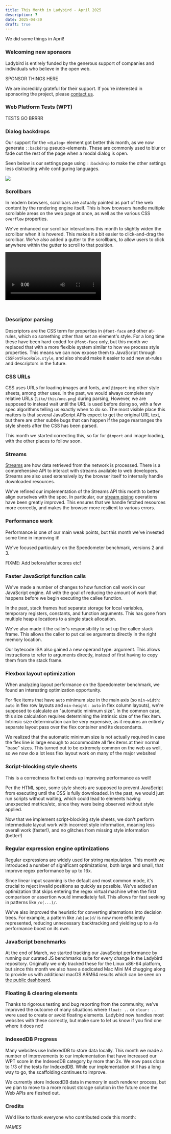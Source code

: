```yaml
---
title: This Month in Ladybird - April 2025
description: ?
date: 2025-04-30
draft: true
---
```


We did some things in April!

### Welcoming new sponsors

Ladybird is entirely funded by the generous support of companies and individuals who believe in the open web.

SPONSOR THINGS HERE

We are incredibly grateful for their support. If you're interested in sponsoring the project, please [contact us](mailto:contact@ladybird.org).

### Web Platform Tests (WPT)

TESTS GO BRRRR

### Dialog backdrops

Our support for the `<dialog>` element got better this month, as we now generate `::backdrop` pseudo-elements.
These are commonly used to blur or fade out the rest of the page when a modal dialog is open.

Seen below is our settings page using `::backdrop` to make the other settings less distracting while configuring languages.

![](/assets/img/newsletter-apr-2025-dialog-backdrop.png)

### Scrollbars

In modern browsers, scrollbars are actually painted as part of the web content by the rendering engine itself. This is
how browsers handle multiple scrollable areas on the web page at once, as well as the various CSS `overflow` properties.

We've enhanced our scrollbar interactions this month to slightly widen the scrollbar when it is hovered. This makes it
a bit easier to click-and-drag the scrollbar. We've also added a gutter to the scrollbars, to allow users to click
anywhere within the gutter to scroll to that position.

<video controls style="margin-bottom: 2em">
  <source src="/assets/img/newsletter-apr-2025-scroll.mp4"></source>
</video>

### Descriptor parsing

Descriptors are the CSS term for properties in `@font-face` and other at-rules, which so something other than set an
element's style. For a long time these have been hard-coded for `@font-face` only, but this month we replaced that with
a more flexible system similar to how we process style properties. This means we can now expose them to JavaScript
through `CSSFontFaceRule.style`, and also should make it easier to add new at-rules and descriptors in the future.

### CSS URLs

CSS uses URLs for loading images and fonts, and `@import`-ing other style sheets, among other uses. In the past, we
would always complete any relative URLs (`like/this/one.png`) during parsing, However, we are supposed to instead wait
until the URL is used before doing so, with a few spec algorithms telling us exactly when to do so. The most visible
place this matters is that several JavaScript APIs expect to get the original URL text, but there are other subtle
bugs that can happen if the page rearranges the style sheets after the CSS has been parsed.

This month we started correcting this, so far for `@import` and image loading, with the other places to follow soon.

### Streams

[Streams](https://developer.mozilla.org/en-US/docs/Web/API/Streams_API) are how data retrieved from the network is
processed. There is a comprehensive API to interact with streams available to web developers. Streams are also used
extensively by the browser itself to internally handle downloaded resources.

We've refined our implementation of the Streams API this month to better align ourselves with the spec. In particular,
our [stream piping](https://developer.mozilla.org/en-US/docs/Web/API/ReadableStream/pipeTo) operations have been greatly
improved. This ensures that we handle fetched resources more correctly, and makes the browser more resilient to various
errors.

### Performance work

Performance is one of our main weak points, but this month we've invested some time in improving it!

We've focused particulary on the Speedometer benchmark, versions 2 and 3.

FIXME: Add before/after scores etc!

### Faster JavaScript function calls

We've made a number of changes to how function call work in our JavaScript engine. All with the goal of reducing the amount of work that happens before we begin executing the callee function.

In the past, stack frames had separate storage for local variables, temporary registers, constants, and function arguments. This has gone from multiple heap allocations to a single stack allocation.

We've also made it the caller's responsibility to set up the callee stack frame. This allows the caller to put callee arguments directly in the right memory location.

Our bytecode ISA also gained a new operand type: argument. This allows instructions to refer to arguments directly, instead of first having to copy them from the stack frame.

### Flexbox layout optimization

When analyzing layout performance on the Speedometer benchmark, we found an interesting optimization opportunity.

For flex items that have `auto` minimum size in the main axis (so `min-width: auto` in flex row layouts and `min-height: auto` in flex column layouts), we're supposed to calculate an "automatic minimum size". In the common case, this size calculation requires determining the intrinsic size of the flex item. Intrinsic size determination can be very expensive, as it requires an entirely separate layout pass over the flex container and its descendants.

We realized that the automatic minimum size is not actually required in case the flex line is large enough to accommodate all flex items at their normal "base" sizes. This turned out to be extremely common on the web as well, so we now do a lot less flex layout work on many of the major websites!

### Script-blocking style sheets

This is a correctness fix that ends up improving performance as well!

Per the HTML spec, some style sheets are supposed to prevent JavaScript from executing until the CSS is fully downloaded.
In the past, we would just run scripts without waiting, which could lead to elements having unexpected metrics/etc, since they were being observed without style applied.

Now that we implement script-blocking style sheets, we don't perform intermediate layout work with incorrect style information, meaning less overall work (faster!), and no glitches from missing style information (better!)

### Regular expression engine optimizations

Regular expressions are widely used for string manipulation. This month we introduced a number of significant optimizations, both large and small, that improve regex performance by up to 16x.

Since linear input scanning is the default and most common mode, it's crucial to reject invalid positions as quickly as possible. We've added an optimization that skips entering the regex virtual machine when the first comparison or assertion would immediately fail. This allows for fast seeking in patterns like `/x(...)/`.

We've also improved the heuristic for converting alternations into decision trees. For example, a pattern like `/ab|ac|d/` is now more efficiently represented, reducing unnecessary backtracking and yielding up to a 4x performance boost on its own.

### JavaScript benchmarks

At the end of March, we started tracking our JavaScript performance by running our curated JS benchmarks suite for
every change in the Ladybird repository. Originally we only tracked these for the Linux x86-64 platform, but since this
month we also have a dedicated Mac Mini M4 chugging along to provide us with additional macOS ARM64 results which can
be seen on [the public dashboard](https://linegodown.lol).

### Floating & clearing elements

Thanks to rigorous testing and bug reporting from the community, we've improved the outcome of many situations where
`float: ..` or `clear: ..` were used to create or avoid floating elements. Ladybird now handles most websites with these
correctly, but make sure to let us know if you find one where it does not!

### IndexedDB Progress

Many websites use IndexedDB to store data locally. This month we made a number of improvements to our implementation that have increased our WPT score in the IndexedDB category by more than 2x.
We now pass close to 1/3 of the tests for IndexedDB. While our implementation still has a long way to go, the scaffolding continues to improve.

We currently store IndexedDB data in memory in each renderer process, but we plan to move to a more robust storage solution in the future once the Web APIs are fleshed out.

### Credits

We'd like to thank everyone who contributed code this month:

_NAMES_

